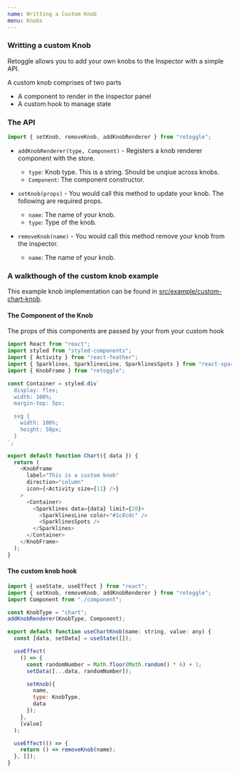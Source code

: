 ```yaml
---
name: Writting a Custom Knob
menu: Knobs
---
```



### Writting a custom Knob

Retoggle allows you to add your own knobs to the Inspector with a simple API.

A custom knob comprises of two parts

- A component to render in the inspector panel
- A custom hook to manage state

### The API

```javascript
import { setKnob, removeKnob, addKnobRenderer } from "retoggle";
```

- `addKnobRenderer(type, Component)` - Registers a knob renderer component with the store.

  - `type`: Knob type. This is a string. Should be unqiue across knobs.
  - `Component`: The component constructor.

- `setKnob(props)` - You would call this method to update your knob. The following are required props.

  - `name`: The name of your knob.
  - `type`: Type of the knob.

- `removeKnob(name)` - You would call this method remove your knob from the inspector.
  - `name`: The name of your knob.

### A walkthough of the custom knob example

This example knob implementation can be found in [src/example/custom-chart-knob](https://github.com/Raathigesh/storyhooks/blob/master/src/example/custom-chart-knob/index.ts).

#### The Component of the Knob

The props of this components are passed by your from your custom hook

```javascript
import React from "react";
import styled from "styled-components";
import { Activity } from "react-feather";
import { Sparklines, SparklinesLine, SparklinesSpots } from "react-sparklines";
import { KnobFrame } from "retoggle";

const Container = styled.div`
  display: flex;
  width: 100%;
  margin-top: 5px;

  svg {
    width: 100%;
    height: 50px;
  }
`;

export default function Chart({ data }) {
  return (
    <KnobFrame
      label="This is a custom knob"
      direction="column"
      icon={<Activity size={11} />}
    >
      <Container>
        <Sparklines data={data} limit={20}>
          <SparklinesLine color="#1c8cdc" />
          <SparklinesSpots />
        </Sparklines>
      </Container>
    </KnobFrame>
  );
}
```

#### The custom knob hook

```javascript
import { useState, useEffect } from "react";
import { setKnob, removeKnob, addKnobRenderer } from "retoggle";
import Component from "./component";

const KnobType = "chart";
addKnobRenderer(KnobType, Component);

export default function useChartKnob(name: string, value: any) {
  const [data, setData] = useState([]);

  useEffect(
    () => {
      const randomNumber = Math.floor(Math.random() * 6) + 1;
      setData([...data, randomNumber]);

      setKnob({
        name,
        type: KnobType,
        data
      });
    },
    [value]
  );

  useEffect(() => {
    return () => removeKnob(name);
  }, []);
}
```
